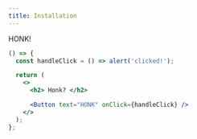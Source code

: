 ```yaml
---
title: Installation
---
```


HONK!

```jsx react-live
() => {
  const handleClick = () => alert('clicked!');

  return (
    <>
      <h2> Honk? </h2>

      <Button text="HONK" onClick={handleClick} />
    </>
  );
};
```
